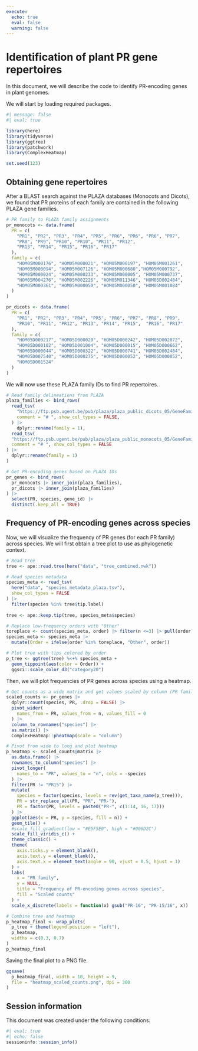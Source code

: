 ```yaml
---
execute: 
  echo: true
  eval: false
  warning: false
---
```


# Identification of plant PR gene repertoires

In this document, we will describe the code to identify PR-encoding
genes in plant genomes.

We will start by loading required packages.

```r
#| message: false
#| eval: true

library(here)
library(tidyverse)
library(ggtree)
library(patchwork)
library(ComplexHeatmap)

set.seed(123)
```

## Obtaining gene repertoires

After a BLAST search against the PLAZA databases (Monocots and Dicots), we
found that PR proteins of each family are contained in the following
PLAZA gene families.

```r
# PR family to PLAZA family assignments
pr_monocots <- data.frame(
  PR = c(
    "PR1", "PR2", "PR3", "PR4", "PR5", "PR6", "PR6", "PR6", "PR7", 
    "PR8", "PR9", "PR10", "PR10", "PR11", "PR12", 
    "PR13", "PR14", "PR15", "PR16", "PR17"
  ),
  family = c(
    "HOM05M000176", "HOM05M000021", "HOM05M000197", "HOM05M001261",
    "HOM05M000094", "HOM05M007126", "HOM05M000680","HOM05M000792",
    "HOM05M000024", "HOM05M000233", "HOM05M000005", "HOM05M000737",
    "HOM05M004276", "HOM05M002226", "HOM05M011346", "HOM05D002484",
    "HOM05M000361", "HOM05M000050", "HOM05M000050", "HOM05M001084" 
  )
)

pr_dicots <- data.frame(
  PR = c(
    "PR1", "PR2", "PR3", "PR4", "PR5", "PR6", "PR7", "PR8", "PR9", 
    "PR10", "PR11", "PR12", "PR13", "PR14", "PR15",  "PR16", "PR17"
  ),
  family = c(
    "HOM05D000217", "HOM05D000020", "HOM05D000242", "HOM05D002072",
    "HOM05D000102", "HOM05D001004", "HOM05D000015", "HOM05D000662",
    "HOM05D000044", "HOM05D000322", "HOM05D000741", "HOM05D002484",
    "HOM05D007540", "HOM05D000275", "HOM05D000052", "HOM05D000052",
    "HOM05D001524"
  )
)
```

We will now use these PLAZA family IDs to find PR repertoires.

```r
# Read family delineations from PLAZA
plaza_families <- bind_rows(
  read_tsv(
    "https://ftp.psb.ugent.be/pub/plaza/plaza_public_dicots_05/GeneFamilies/genefamily_data.HOMFAM.csv.gz", 
    comment = "# ", show_col_types = FALSE,
  ) |>
    dplyr::rename(family = 1),
  read_tsv(
  "https://ftp.psb.ugent.be/pub/plaza/plaza_public_monocots_05/GeneFamilies/genefamily_data.HOMFAM.csv.gz", 
  comment = "# ", show_col_types = FALSE
) |>
  dplyr::rename(family = 1)
)

# Get PR-encoding genes based on PLAZA IDs
pr_genes <- bind_rows(
  pr_monocots |> inner_join(plaza_families),
  pr_dicots |> inner_join(plaza_families)
) |>
  select(PR, species, gene_id) |>
  distinct(.keep_all = TRUE)
```

## Frequency of PR-encoding genes across species

Now, we will visualize the frequency of PR genes (for each PR family) across
species. We will first obtain a tree plot to use as phylogenetic context.

```r
# Read tree
tree <- ape::read.tree(here("data", "tree_combined.nwk"))

# Read species metadata
species_meta <- read_tsv(
  here("data", "species_metadata_plaza.tsv"),
  show_col_types = FALSE
) |>
  filter(species %in% tree$tip.label)
  
tree <- ape::keep.tip(tree, species_meta$species)

# Replace low-frequency orders with "Other"
toreplace <- count(species_meta, order) |> filter(n <=3) |> pull(order)
species_meta <- species_meta |>
  mutate(Order = ifelse(order %in% toreplace, "Other", order))

# Plot tree with tips colored by order
p_tree <- ggtree(tree) %<+% species_meta +
  geom_tippoint(aes(color = Order)) +
  ggsci::scale_color_d3("category20")
```

Then, we will plot frequencies of PR genes across species using a heatmap.

```r
# Get counts as a wide matrix and get values scaled by column (PR family)
scaled_counts <- pr_genes |>
  dplyr::count(species, PR, .drop = FALSE) |>
  pivot_wider(
    names_from = PR, values_from = n, values_fill = 0
  ) |>
  column_to_rownames("species") |>
  as.matrix() |>
  ComplexHeatmap::pheatmap(scale = "column")

# Pivot from wide to long and plot heatmap
p_heatmap <- scaled_counts@matrix |>
  as.data.frame() |>
  rownames_to_column("species") |>
  pivot_longer(
    names_to = "PR", values_to = "n", cols = -species
  ) |>
  filter(PR != "PR15") |>
  mutate(
    species = factor(species, levels = rev(get_taxa_name(p_tree))),
    PR = str_replace_all(PR, "PR", "PR-"),
    PR = factor(PR, levels = paste0("PR-", c(1:14, 16, 17)))
  ) |>
  ggplot(aes(x = PR, y = species, fill = n)) +
  geom_tile() +
  #scale_fill_gradient(low = "#E5F5E0", high = "#006D2C")
  scale_fill_viridis_c() +
  theme_classic() +
  theme(
    axis.ticks.y = element_blank(),
    axis.text.y = element_blank(),
    axis.text.x = element_text(angle = 90, vjust = 0.5, hjust = 1)
  ) +
  labs(
    x = "PR family",
    y = NULL,
    title = "Frequency of PR-encoding genes across species",
    fill = "Scaled counts"
  ) +
  scale_x_discrete(labels = function(x) gsub("PR-16", "PR-15/16", x))  # Change label for PR-16

# Combine tree and heatmap
p_heatmap_final <- wrap_plots(
  p_tree + theme(legend.position = "left"), 
  p_heatmap, 
  widths = c(0.3, 0.7)
)
p_heatmap_final
```

Saving the final plot to a PNG file.

```r
ggsave(
  p_heatmap_final, width = 10, height = 9,
  file = "heatmap_scaled_counts.png", dpi = 300
)
```

## Session information

This document was created under the following conditions:

```r
#| eval: true
#| echo: false
sessioninfo::session_info()
```
